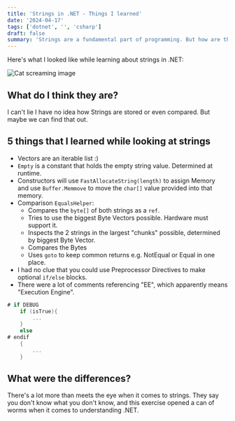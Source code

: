 ```yaml
---
title: 'Strings in .NET - Things I learned'
date: '2024-04-17'
tags: ['dotnet', '', 'csharp']
draft: false
summary: 'Strings are a fundamental part of programming. But how are they stored and compared in .NET?'
---
```


Here's what I looked like while learning about strings in .NET:

![Cat screaming image](/static/images/cat-cry.jpg)

## What do I think they are?
I can't lie I have no idea how Strings are stored or even compared. But maybe we can find that out.

## 5 things that I learned while looking at strings
- Vectors are an iterable list :)
- `Empty` is a constant that holds the empty string value. Determined at runtime.
- Constructors will use `FastAllocateString(length)` to assign Memory and use `Buffer.Memmove` to move the `char[]` value provided into that memory.
- Comparison `EqualsHelper`:
  - Compares the `byte[]` of both strings as a `ref`.
  - Tries to use the biggest Byte Vectors possible. Hardware must support it.
  - Inspects the 2 strings in the largest "chunks" possible, determined by biggest Byte Vector.
  - Compares the Bytes
  - Uses `goto` to keep common returns e.g. NotEqual or Equal in one place.
- I had no clue that you could use Preprocessor Directives to make optional `if/else` blocks.
- There were a lot of comments referencing "EE", which apparently means "Execution Engine".

``` csharp 
# if DEBUG
    if (isTrue){
        ...
    }
    else
# endif
    {
        ...
    }
```

## What were the differences?
There's a lot more than meets the eye when it comes to strings. They say you don't know what you don't know, and this exercise opened a can of worms when it comes to understanding .NET.
